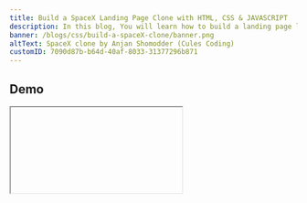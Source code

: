 ```yaml
---
title: Build a SpaceX Landing Page Clone with HTML, CSS & JAVASCRIPT
description: In this blog, You will learn how to build a landing page like the SpaceX website.
banner: /blogs/css/build-a-spaceX-clone/banner.png
altText: SpaceX clone by Anjan Shomodder (Cules Coding)
customID: 7090d87b-b64d-40af-8033-31377296b871
---
```


## Demo

<Iframe videoID='m6IjYZA57es'  />

## Live Demo

You can see the live demo from [ here ](https://thatanjan.github.io/spaceX-landing-page-clone-yt/).

## Source code

You can find all the source code, media files from [here](https://github.com/thatanjan/spaceX-landing-page-clone-yt)

## You will learn:

- Javascript intersection observer to add cool effects
- DOM manipulation
- Aligning elements with css positions.
- How to make responsive websites.

## Requirements:

- Basic Html
- Basic Css
- Basic Javascript

I have already made a video tutorial about it. I have explained everything in
details in the video.

<Iframe videoID='HkOcmKGm0zU '  />

Don't forget to like, share and subscribe to [Cules
Coding](https://www.youtube.com/channel/UCBaGowNYTUsm3IDaHbLRMYw?sub_confirmation=1).

I will only explain the javascript code about Intersection observer and Header animation in this blog. Because that will be quite long and you will not like that. Instead, I will go over HTML and css briefly. Don't worry you will understand. If you don't understand anything, please watch the video and feel free to ask me questions.

### So, Let's do it.

We will make the page with a mobile first approach.

#### Footer

![SpaceX clone Footer Cules Coding](https://dev-to-uploads.s3.amazonaws.com/uploads/articles/3wno1avvdqwpkdz1916m.png)

```html
<footer class="footer">
	<div class="footer__text">SPACEX © 2021</div>

	<ul class="footer__list">
		<li><a class="footer__list__link" href="#">Twitter</a></li>
		<li><a class="footer__list__link" href="#">youtube</a></li>
		<li><a class="footer__list__link" href="#">instagram</a></li>
		<li><a class="footer__list__link" href="#">flickr</a></li>
		<li><a class="footer__list__link" href="#">Linkedin</a></li>
		<li><a class="footer__list__link" href="#">Privacy Policy</a></li>
	</ul>
</footer>
```

```css
.footer {
	position: relative;
	margin: 0 auto;
	text-align: center;
	text-transform: uppercase;
	font-size: 0.7rem;
	font-weight: 400;
	padding: 1.5rem 0;
}

.footer__text {
	color: #979797;
}

.footer__list {
	display: flex;
	flex-wrap: wrap;
	justify-content: space-evenly;
	align-items: center;
	padding: 0 1rem;
	padding-top: 1rem;
	margin: 0 auto;
}

.footer__list li {
	margin: 0 10px 10px 0;
}

.footer__list__link {
	font-weight: 600;
	transition: color 1s cubic-bezier(0.25, 1, 0.25, 1);
}

.footer__list__link:hover {
	color: #8b939b;
}
```

#### Mission Sections

![mission container](https://dev-to-uploads.s3.amazonaws.com/uploads/articles/4h0o51p8e83qflud6ek6.png)

```html
<section class="mission__container">
	<div class="background one"></div>

	<div class="bottom__content">
		<h4 class="bottom__content__subheader">RECENT LAUNCH</h4>

		<h1 class="bottom__content__header">
			Double Asteroid Redirection Test (DART) Mission
		</h1>

		<a class="content__button" href="#">
			<span class="text">RE-WATCH</span>
			<div class="hover"></div>
		</a>
	</div>
</section>

<section class="mission__container">
	<div class="background two"></div>

	<div class="bottom__content">
		<h4 class="bottom__content__subheader">RECENT LAUNCH</h4>

		<h1 class="bottom__content__header">
			Double Asteroid Redirection Test (DART) Mission
		</h1>

		<a class="content__button" href="#">
			<span class="text">RE-WATCH</span>
			<div class="hover"></div>
		</a>
	</div>
</section>

<section class="mission__container">
	<div class="background three"></div>

	<div class="bottom__content">
		<h4 class="bottom__content__subheader">RECENT LAUNCH</h4>

		<h1 class="bottom__content__header">
			Double Asteroid Redirection Test (DART) Mission
		</h1>

		<a class="content__button" href="#">
			<span class="text">RE-WATCH</span>
			<div class="hover"></div>
		</a>
	</div>
</section>

<section class="mission__container">
	<div class="background four"></div>

	<div class="bottom__content">
		<h4 class="bottom__content__subheader">RECENT LAUNCH</h4>

		<h1 class="bottom__content__header">
			Double Asteroid Redirection Test (DART) Mission
		</h1>

		<a class="content__button" href="#">
			<span class="text">RE-WATCH</span>
			<div class="hover"></div>
		</a>
	</div>
</section>

<section class="mission__container">
	<div class="background five"></div>

	<div class="bottom__content">
		<h4 class="bottom__content__subheader">RECENT LAUNCH</h4>

		<h1 class="bottom__content__header">
			Double Asteroid Redirection Test (DART) Mission
		</h1>

		<a class="content__button" href="#">
			<span class="text">RE-WATCH</span>
			<div class="hover"></div>
		</a>
	</div>
</section>
```

```css
.mission__container {
	height: 100vh;
	position: relative;
}

.mission__container .background {
	height: 100%;
	background-repeat: no-repeat;
	background-size: cover;
	background-position: center;
}

.mission__container .background:after {
	content: '';
	position: absolute;
	top: 0;
	left: 0;
	width: 100%;
	height: 100%;
	background-color: rgba(0, 0, 0, 0.2);
}

.mission__container .background.one {
	background-image: url(../media/1.webp);
}

.mission__container .background.two {
	background-image: url(../media/2.webp);
}

.mission__container .background.three {
	background-image: url(../media/3.webp);
}

.mission__container .background.four {
	background-image: url(../media/4.webp);
}

.mission__container .background.five {
	background-image: url(../media/5.webp);
	background-position: 65% center;
}

.mission__container .bottom__content {
	position: absolute;
	bottom: 10%;
	left: 1.5rem;
	width: 90%;
	max-width: 500px;
	overflow: hidden;
	opacity: 0;
	transform: translateY(-100%);
	transition: opacity 1s, transform 1s;
}

.mission__container .bottom__content .bottom__content__header {
	font-size: 2rem;
	text-align: left;
	margin: 0 0 1rem auto;
	font-weight: 600;
}

.mission__container .bottom__content .bottom__content__subheader {
	font-size: 1rem;
}

.mission__container .bottom__content .content__button {
	border: 2px solid white;
	display: inline-block;
	position: relative;
	z-index: 2;
	margin-top: 1rem;
}

.mission__container .bottom__content .content__button .text {
	font-weight: bold;
	font-size: 0.8rem;
	display: inline-block;
	text-transform: uppercase;
	padding: 1.2rem 2.5rem;
	transition: color 0.5s cubic-bezier(0.19, 1, 0.22, 1);
}

.mission__container .bottom__content .content__button .hover {
	position: absolute;
	top: 0;
	left: 0;
	background: white;
	height: 100%;
	width: 100%;
	z-index: -1;
	transform: scale3d(1, 0, 1);
	transform-origin: top center;
	transition: transform 0.6s cubic-bezier(0.19, 1, 0.22, 1);
}

.mission__container .bottom__content .content__button:hover .hover {
	transform: scale3d(1, 1, 1);
	transform-origin: bottom center;
}

.mission__container .bottom__content .content__button:hover .text {
	color: black;
}

.mission__container.on__screen .bottom__content {
	opacity: 1;
	transform: translateY(0);
}
```

```javascript
const missons = document.querySelectorAll('.mission__container')

const missionObserver = new IntersectionObserver(
	entries => {
		const ON_SCREEN = 'on__screen'
		entries.forEach(entry => {
			const { isIntersecting, target } = entry

			if (isIntersecting) {
				target.classList.add(ON_SCREEN)
				return true
			}

			target.classList.remove(ON_SCREEN)
		})
	},
	{
		threshold: 0.5,
	}
)

missons.forEach(misson => {
	missionObserver.observe(misson)
})
```

#### Explaination:

- First, we have selected all the mission containers.
- Then we created a new Instance of `IntersectionObserver`. We have passed a
- Then we created a new Instance of `IntersectionObserver`. We have passed a function that will run every time an element comes into the view.
- We loop over every single mission element and observe them with `missionObserver`.
- We got all the entries(array of objects) as params. Every entry has two properties.

  1. isIntersecting: boolean value if an element is on the view or not.
  2. target: Current element.

- If `isIntersecting` is true then we will attach the `on__screen` class to that element. Else we will remove the class.
- `on__screen` class will be responsible to show the `bottom__content`.

#### Header

![Header](https://dev-to-uploads.s3.amazonaws.com/uploads/articles/enk43b884flqi0rhw2ra.png)

```html
<header class="header show">
	<div class="background"></div>

	<div class="header__inner">
		<div class="header__logo">
			<a href="#">
				<img src="./media/logos//spacex-logo.png" alt="SpaceX" />
			</a>
		</div>

		<nav class="header__navigation">
			<ul>
				<li>
					<a class="nav__link" href="#">Falcon 9</a>
				</li>
				<li>
					<a class="nav__link" href="#">Falcon Heavy</a>
				</li>
				<li>
					<a class="nav__link" href="#">Dragon</a>
				</li>
				<li>
					<a class="nav__link" href="#">STARSHIP</a>
				</li>
				<li>
					<a class="nav__link" href="#">human space flight</a>
				</li>
				<li>
					<a class="nav__link" href="#">rideshare</a>
				</li>
			</ul>

			<div class="shop__container">
				<a class="nav__link" href="#">shop</a>
			</div>
		</nav>

		<button class="hamburger hamburger--emphatic" type="button">
			<span class="hamburger-box">
				<span class="hamburger-inner"></span>
			</span>
		</button>
	</div>
</header>
```

```css
.header {
	height: 5rem;
	position: fixed;
	top: 0;
	left: 0;
	width: 100%;
	z-index: 10;
	transform: translateY(-100%);
	transition: transform 0s 0s;
}

header#hiding .header__inner {
	transition-delay: 0s;
}

header#hiding .background {
	transition-delay: 0.3s;
}

header#hiding {
	transition-delay: 0.9s;
}

.header.show {
	transform: translateY(0);
}

.header.show .header__inner {
	opacity: 1;
}

.header .background {
	background: black;
	position: absolute;
	top: 0;
	left: 0;
	width: 100%;
	height: 100%;
	z-index: -1;
	transform: translateY(-100%);
	transition: transform 0.5s cubic-bezier(0.19, 1, 0.22, 1) 0.1s;
}

.header.show.with__background .background {
	transform: translateY(0);
}

.header .header__inner {
	height: 100%;
	width: 100%;
	display: flex;
	opacity: 0;
	transition: opacity 0.2s 0.6s;
}

.header__logo {
	flex-grow: 1;
	overflow: hidden;
	margin: auto 0;
}

.header__logo a {
	display: block;
	width: 10rem;
	margin: 0 auto;
}

.header__logo a img {
	height: 100%;
	width: 100%;
	object-fit: cover;
}

.header__navigation {
	flex-grow: 2;
	display: none;
	justify-content: space-between;
	align-items: center;
}

.header__navigation ul li {
	margin: 0 0.7rem;
	display: inline-block;
}

.header__navigation .nav__link {
	font-weight: bold;
	font-size: 0.8rem;
	text-transform: uppercase;
	position: relative;
}

.header__navigation .shop__container {
	flex-basis: 5rem;
	text-align: center;
}

.header__navigation .nav__link:after {
	content: '';
	position: absolute;
	bottom: 0;
	left: 0;
	width: 100%;
	height: 1px;
	background: white;
	transform: scaleX(0);
	transform-origin: right center;
	transition: transform 0.6s cubic-bezier(0.19, 1, 0.22, 1);
}

.header__navigation .nav__link:hover:after {
	transform: scaleX(1);
	transform-origin: left center;
}
```

```javascript
const header = document.querySelector('.header')

const IS_ACTIVE = 'is-active'
const SHOW = 'show'
const WITH_BACKGROUND = 'with__background'

let prevScrollPos = window.pageYOffset

window.onscroll = () => {
	const currentScrollPos = window.pageYOffset
	const halfScreenHeight = Math.floor(window.innerHeight / 2)

	if (currentScrollPos > halfScreenHeight) {
		header.classList.add(WITH_BACKGROUND)
	} else {
		header.classList.remove(WITH_BACKGROUND)
	}

	const HIDING = 'hiding'

	if (currentScrollPos > prevScrollPos) {
		header.classList.remove(SHOW)
		header.setAttribute('id', HIDING)

		setTimeout(() => {
			header.removeAttribute('id', HIDING)
		}, 900)
	} else {
		header.classList.add(SHOW)
	}

	prevScrollPos = currentScrollPos
}
```

### Let me explain the header animation.

1. The Header will only be displayed if `header` has a `show` class. By default, it will be there. If we are scrolling down, then the `show` class will be removed. And will be added if we scroll down. When we will remove the class, we will attach a `hiding` id. After `0.9s` we will remove that id.
1. The background will be shown only if the header has the `with__background` class. If
1. The background will be shown only if the header has the `with__background` class. If the scroll position is on the top half of the page then `with__background` class will be removed.
   There will be two types of animation.

1. Scroll down:

   - Header inner part will be removed.
   - Then background will be removed.
   - Finally, the header will be removed.

1. Scroll up:
   - Header will be shown.
   - Background will be shown.
   - Header inner part will be shown.

The thing you need to care about is the animation duration and delay.

1. Scroll up:

- Header will come instantly without any delay.
- Background will be shown in `0.5` second with a `0.1` delay.
- Header inner part will be shown in `0.2` second. But it will be after
- Header inner part will be shown in `0.2` second. But it will be after background animation which will take `0.5 + 0.1 = 0.6`second. So, it will be our delay.

2. Scroll down:
   - Now we only need to change the delay.
   - Header inner will disappear without delay.
   - Background will be removed after header inner. Header inner animation will take about `0.2` seconds. So background delay would be `0.3`second.
   - Header will be removed after the Background. Background animation will take `0.5 + 0.3` second. So, the delay would be `0.9`second.

#### Right Navigation

![Right navigation](https://dev-to-uploads.s3.amazonaws.com/uploads/articles/gybf4pw7tq8bc94mjceg.png)

```html
<nav class="navigation__menu">
	<ul>
		<li><a href="#">Home</a></li>
		<li><a href="#">About</a></li>
		<li><a href="#">Launch</a></li>
		<li><a href="#">mission</a></li>
		<li><a href="#">History</a></li>
		<li><a href="#">Press</a></li>
		<li><a href="#">Careers</a></li>
		<li><a href="#">Contact</a></li>
	</ul>
</nav>
```

```css
.navigation__menu {
	position: fixed;
	top: 0;
	right: 0;
	background: black;
	z-index: 5;
	width: 80%;
	max-width: 20rem;
	height: 100%;
	transform: translateX(100%);
	transition: all 0.5s ease-in-out;
}

.navigation__menu ul {
	width: 80%;
	margin: 0 auto;
	margin-top: 8rem;
	text-align: right;
}

.navigation__menu ul li {
	transform: translateY(100%);
	transition: all 1s 0.6s;
	opacity: 0;
}

.navigation__menu ul li a {
	display: block;
	font-size: 1rem;
	line-height: 40px;
	font-weight: 500;
	text-transform: uppercase;
	border-bottom: 1pt solid #252525;
	transition: color 0.4s cubic-bezier(0.25, 1, 0.25, 1);
}

.navigation__menu ul li a:hover {
	color: #8b939b;
}

.navigation__menu.open {
	transform: translateX(0);
}

.navigation__menu.open ul li {
	opacity: 1;
	transform: translateY(0);
}
```

```javascript
const hamburger = document.querySelector('.hamburger')
const navigation = document.querySelector('.navigation__menu')

const IS_ACTIVE = 'is-active'

hamburger.addEventListener('click', () => {
	hamburger.classList.toggle(IS_ACTIVE)
	navigation.classList.toggle('open')
})
```

#### Explaination:

- navigation will only be seen if the `is-active` class is present.
- When we will click on the hamburger, we will toggle the is-active class on both
- When we will click on the hamburger, we will toggle the is-active class on both `hamburger` and `navigation` elements.

#### Responsive

```css
/* sm = 600 */
/* md = 900 */
/* lg = 1200 */
/* xl = 1600 */

@media screen and (min-width: 600px) {
	.mission__container .bottom__content {
		bottom: 15%;
		left: 3rem;
	}

	.header .header__logo a {
		width: 13rem;
	}

	.footer .footer__list {
		width: 90%;
	}
}

@media screen and (min-width: 900px) {
	.mission__container .bottom__content {
		left: 4rem;
		max-width: 600px;
	}

	.mission__container .bottom__content .bottom__content__header {
		font-size: 2.5rem;
		margin: 1rem 0;
	}

	.mission__container .bottom__content .bottom__content__subheader {
		font-size: 1.5rem;
	}

	.footer .footer__list {
		width: 60%;
	}
}

@media screen and (min-width: 1200px) {
	.header__navigation {
		display: flex;
	}

	.mission__container .bottom__content {
		left: 6rem;
	}

	.mission__container .bottom__content .bottom__content__header {
		font-size: 3rem;
	}

	.mission__container .bottom__content .content__button .text {
		padding: 1.5rem 3rem;
	}

	.header {
		height: 6.5rem;
	}

	.header .header__logo {
		flex-grow: 0;
		margin-left: 6rem;
		margin-right: 2rem;
	}

	.header .header__logo a {
		width: 15rem;
	}

	.navigation__menu {
		max-width: 30rem;
	}

	.footer .footer__list {
		width: 50%;
	}
}

@media screen and (min-width: 1600px) {
	.mission__container .bottom__content {
		left: 15rem;
	}

	.header .header__logo {
		margin-left: 15rem;
	}

	.footer .footer__list {
		width: 40%;
	}
}
```

## XS

![XS screen](https://dev-to-uploads.s3.amazonaws.com/uploads/articles/eriz2cg6edep5vyck1co.png)

## SM

![SM screen](https://dev-to-uploads.s3.amazonaws.com/uploads/articles/ts6ixr8qrxxvc5qu08ap.png)

## MD

![MD](https://dev-to-uploads.s3.amazonaws.com/uploads/articles/5n3ah8wuwzd2o4xq6abm.png)

## LG

![LG screen](https://dev-to-uploads.s3.amazonaws.com/uploads/articles/w9vj5zi24seud0j8shbn.png)

## XL

![XL screen](https://dev-to-uploads.s3.amazonaws.com/uploads/articles/pezl5351e57ug2vbka6e.png)

That's it for this blog. I have tried to explain things simply. Feel free to watch the video if you get stuck. And like always you can ask me questions.

By the way, I am looking for a new opportunity in a company where I can provide great value with my skills. If you are a recruiter, looking for someone skilled in full stack web development and passionate about revolutionizing the world, feel free to contact me. Also, I am open to talking about any freelance project.
